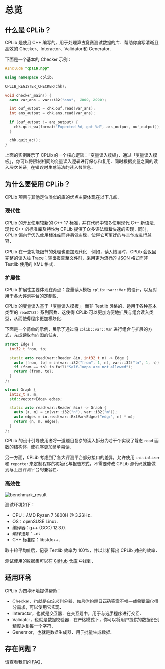 # 总览

## 什么是 CPLib？

CPLib 是使用 C++ 编写的，用于处理算法竞赛测试数据的库．帮助你编写清晰且高效的 Checker、Interactor、Validator 和 Generator．

下面是一个基本的 Checker 示例：

```cpp filename="chk.cpp" copy showLineNumbers
#include "cplib.hpp"

using namespace cplib;

CPLIB_REGISTER_CHECKER(chk);

void checker_main() {
  auto var_ans = var::i32("ans", -2000, 2000);

  int ouf_output = chk.ouf.read(var_ans);
  int ans_output = chk.ans.read(var_ans);

  if (ouf_output != ans_output) {
    chk.quit_wa(format("Expected %d, got %d", ans_output, ouf_output));
  }

  chk.quit_ac();
}
```

上面的实例展示了 CPLib 的一个核心逻辑：「变量读入模板」．通过「变量读入模板」，你可以将限制相同的变量读入逻辑进行保存和复用．同时根据变量之间的读入层次关系，在错误时生成简洁的读入栈信息．

## 为什么要使用 CPLib？

CPLib 项目与其他定位类似的库的优点主要体现在以下几点．

### 现代性

CPLib 的开发使用较新的 C++ 17 标准，并在代码中较多使用现代 C++ 新语法．现代 C++ 的标准库及特性为 CPLib 提供了众多语法糖和快速的实现．同时，CPLib 偏向于优先使用标准库而非另做实现，使得它可更好的与其他库进行兼容．

CPLib 在一些功能细节的处理也更加现代化．例如，读入错误时，CPLib 会返回完整的读入栈 Trace；输出报告至文件时，采用更为流行的 JSON 格式而非 Testlib 使用的 XML 格式．

### 扩展性

CPLib 扩展性主要体现在两点：变量读入模板 `cplib::var::Var` 的设计，以及对用于各大评测平台的定制性．

CPLib 的变量读入基于「变量读入模板」，而非 Testlib 风格的、适用于各种基本类型的 `readXYZ()` 系列函数．这使得 CPLib 可以更加方便地扩展与组合读入类型，从而使得程序更加模块化．

下面是一个简单的示例，展示了通过将 `cplib::var::Var` 进行组合与扩展的方式，完成读取有向图的任务．

```cpp
struct Edge {
  int32_t from, to;

  static auto read(var::Reader &in, int32_t n) -> Edge {
    auto [from, to] = in(var::i32("from", 1, n), var::i32("to", 1, n));
    if (from == to) in.fail("Self-loops are not allowed");
    return {from, to};
  }
};

struct Graph {
  int32_t n, m;
  std::vector<Edge> edges;

  static auto read(var::Reader &in) -> Graph {
    auto [n, m] = in(var::i32("n"), var::i32("m"));
    auto edges = in.read(var::ExtVar<Edge>("edge", n) * m);
    return {n, m, edges};
  }
};
```

CPLib 的设计引导使用者将一道题目复杂的读入拆分为若干个实现了静态 `read` 函数的结构体，使程序更加简单易读．

另一方面，CPLib 考虑到了各大评测平台部分接口的差异，允许使用 `initializer` 和 `reporter` 来定制程序的初始化与报告方式，不需要修改 CPLib 源代码就能做到与上层评测平台的兼容性．

### 高效性

![benchmark_result](/img/benchmark_result.svg)

测试环境如下：

- CPU：AMD Ryzen 7 6800H @ 3.2GHz．
- OS：openSUSE Linux．
- 编译器：g++ (GCC) 12.3.0．
- 编译选项：`-O2`．
- C++ 标准库：libstdc++．

取十轮平均值后，记录 Testlib 效率为 100\%，并以此折算出 CPLib 对应的效率．

测试使用的数据集可以在 [GitHub 仓库](https://github.com/rindag-devs/cplib/tree/main/benchmark) 中找到．

## 适用环境

CPLib 为四种环境提供帮助：

- Checker，也就是自定义判分器．如果你的题目正确答案不唯一或需要细化得分需求，可以使用它实现．
- Interactor，也就是交互器．在交互题中，用于与选手程序进行交互．
- Validator，也就是数据校验器．在严格模式下，你可以将用户提供的数据识别精度达到每一个字符．
- Generator，也就是数据生成器．用于批量生成数据．

## 存在问题？

请查看我们的 [FAQ](faq)．
